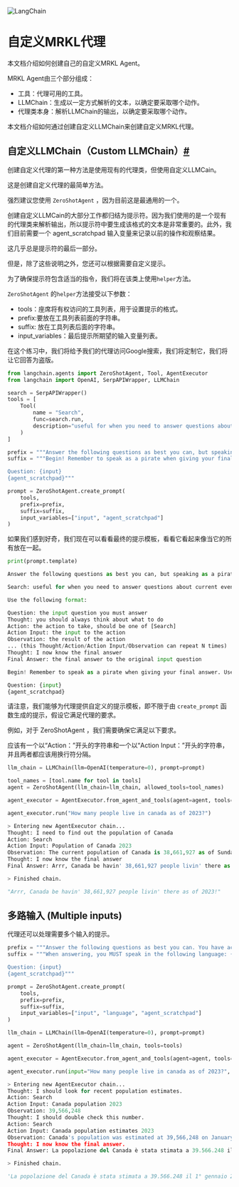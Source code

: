 

<Head>
  <script>
    {
      `(function() {
         var _hmt = _hmt || [];
(function() {
  var hm = document.createElement("script");
  hm.src = "https://hm.baidu.com/hm.js?e60fb290e204e04c5cb6f79b0ac1e697";
  var s = document.getElementsByTagName("script")[0]; 
  s.parentNode.insertBefore(hm, s);
})();
       })();`
    }
  </script>
</Head>

![LangChain](https://pica.zhimg.com/50/v2-56e8bbb52aa271012541c1fe1ceb11a2_r.gif)



自定义MRKL代理
============================

本文档介绍如何创建自己的自定义MRKL Agent。

MRKL Agent由三个部分组成：

- 工具：代理可用的工具。
- LLMChain：生成以一定方式解析的文本，以确定要采取哪个动作。
- 代理类本身：解析LLMChain的输出，以确定要采取哪个动作。

本文档介绍如何通过创建自定义LLMChain来创建自定义MRKL代理。

自定义LLMChain（Custom LLMChain）[#](#Custom-LLMChain)
----

创建自定义代理的第一种方法是使用现有的代理类，但使用自定义LLMCain。

这是创建自定义代理的最简单方法。

强烈建议您使用 `ZeroShotAgent` ，因为目前这是最通用的一个。

创建自定义LLMCain的大部分工作都归结为提示符。因为我们使用的是一个现有的代理类来解析输出，所以提示符中要生成该格式的文本是非常重要的。此外，我们目前需要一个 agent_scratchpad 输入变量来记录以前的操作和观察结果。

这几乎总是提示符的最后一部分。

但是，除了这些说明之外，您还可以根据需要自定义提示。

为了确保提示符包含适当的指令，我们将在该类上使用`helper`方法。


`ZeroShotAgent` 的`helper`方法接受以下参数：

* tools：座席将有权访问的工具列表，用于设置提示的格式。
* prefix:要放在工具列表前面的字符串。
* suffix: 放在工具列表后面的字符串。
* input_variables：最后提示所期望的输入变量列表。


在这个练习中，我们将给予我们的代理访问Google搜索，我们将定制它，我们将让它回答为盗版。

``` python
from langchain.agents import ZeroShotAgent, Tool, AgentExecutor
from langchain import OpenAI, SerpAPIWrapper, LLMChain
```

``` python
search = SerpAPIWrapper()
tools = [
    Tool(
        name = "Search",
        func=search.run,
        description="useful for when you need to answer questions about current events"
    )
]
```
``` python
prefix = """Answer the following questions as best you can, but speaking as a pirate might speak. You have access to the following tools:"""
suffix = """Begin! Remember to speak as a pirate when giving your final answer. Use lots of "Args"

Question: {input}
{agent_scratchpad}"""

prompt = ZeroShotAgent.create_prompt(
    tools, 
    prefix=prefix, 
    suffix=suffix, 
    input_variables=["input", "agent_scratchpad"]
)
```
如果我们感到好奇，我们现在可以看看最终的提示模板，看看它看起来像当它的所有放在一起。

``` python
print(prompt.template)
``` 

``` python
Answer the following questions as best you can, but speaking as a pirate might speak. You have access to the following tools:

Search: useful for when you need to answer questions about current events

Use the following format:

Question: the input question you must answer
Thought: you should always think about what to do
Action: the action to take, should be one of [Search]
Action Input: the input to the action
Observation: the result of the action
... (this Thought/Action/Action Input/Observation can repeat N times)
Thought: I now know the final answer
Final Answer: the final answer to the original input question

Begin! Remember to speak as a pirate when giving your final answer. Use lots of "Args"

Question: {input}
{agent_scratchpad}

```

请注意，我们能够为代理提供自定义的提示模板，即不限于由 `create_prompt` 函数生成的提示，假设它满足代理的要求。

例如，对于 ZeroShotAgent ，我们需要确保它满足以下要求。

应该有一个以“Action：”开头的字符串和一个以“Action Input：”开头的字符串，并且两者都应该用换行符分隔。

```  python
llm_chain = LLMChain(llm=OpenAI(temperature=0), prompt=prompt)
```

```  python
tool_names = [tool.name for tool in tools]
agent = ZeroShotAgent(llm_chain=llm_chain, allowed_tools=tool_names)
```

```  python
agent_executor = AgentExecutor.from_agent_and_tools(agent=agent, tools=tools, verbose=True)
```

```  python
agent_executor.run("How many people live in canada as of 2023?")
```

```  python
> Entering new AgentExecutor chain...
Thought: I need to find out the population of Canada
Action: Search
Action Input: Population of Canada 2023
Observation: The current population of Canada is 38,661,927 as of Sunday, April 16, 2023, based on Worldometer elaboration of the latest United Nations data.
Thought: I now know the final answer
Final Answer: Arrr, Canada be havin' 38,661,927 people livin' there as of 2023!

> Finished chain.
```

```  python
"Arrr, Canada be havin' 38,661,927 people livin' there as of 2023!"
```

多路输入 (Multiple inputs)
---
代理还可以处理需要多个输入的提示。

```  python
prefix = """Answer the following questions as best you can. You have access to the following tools:"""
suffix = """When answering, you MUST speak in the following language: {language}.

Question: {input}
{agent_scratchpad}"""

prompt = ZeroShotAgent.create_prompt(
    tools, 
    prefix=prefix, 
    suffix=suffix, 
    input_variables=["input", "language", "agent_scratchpad"]
)
```

```  python
llm_chain = LLMChain(llm=OpenAI(temperature=0), prompt=prompt)
```

```  python
agent = ZeroShotAgent(llm_chain=llm_chain, tools=tools)
```

```  python
agent_executor = AgentExecutor.from_agent_and_tools(agent=agent, tools=tools, verbose=True)
```

```  python
agent_executor.run(input="How many people live in canada as of 2023?", language="italian")
```

```  python
> Entering new AgentExecutor chain...
Thought: I should look for recent population estimates.
Action: Search
Action Input: Canada population 2023
Observation: 39,566,248
Thought: I should double check this number.
Action: Search
Action Input: Canada population estimates 2023
Observation: Canada's population was estimated at 39,566,248 on January 1, 2023, after a record population growth of 1,050,110 people from January 1, 2022, to January 1, 2023.
Thought: I now know the final answer.
Final Answer: La popolazione del Canada è stata stimata a 39.566.248 il 1° gennaio 2023, dopo un record di crescita demografica di 1.050.110 persone dal 1° gennaio 2022 al 1° gennaio 2023.

> Finished chain.
```

```  python
'La popolazione del Canada è stata stimata a 39.566.248 il 1° gennaio 2023, dopo un record di crescita demografica di 1.050.110 persone dal 1° gennaio 2022 al 1° gennaio 2023.'
```




